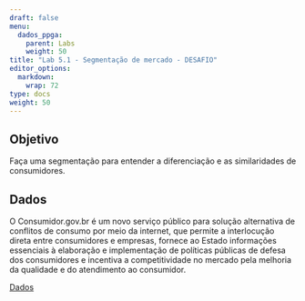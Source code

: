 ```yaml
---
draft: false
menu:
  dados_ppga:
    parent: Labs
    weight: 50
title: "Lab 5.1 - Segmentação de mercado - DESAFIO"
editor_options: 
  markdown: 
    wrap: 72
type: docs
weight: 50
---
```


## Objetivo

Faça uma segmentação para entender a diferenciação e as similaridades de consumidores. 

## Dados

O Consumidor.gov.br é um novo serviço público para solução alternativa de conflitos de consumo por meio da internet, que permite a interlocução direta entre consumidores e empresas, fornece ao Estado informações essenciais à elaboração e implementação de políticas públicas de defesa dos consumidores e incentiva a competitividade no mercado pela melhoria da qualidade e do atendimento ao consumidor.

[Dados](https://dados.mj.gov.br/dataset/reclamacoes-do-consumidor-gov-br)
